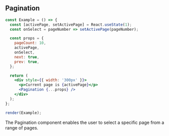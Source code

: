 
## Pagination

```jsx live=true
const Example = () => {
  const [activePage, setActivePage] = React.useState(1);
  const onSelect = pageNumber => setActivePage(pageNumber);

  const props = {
    pageCount: 10,
    activePage,
    onSelect,
    next: true,
    prev: true,
  };

  return (
    <div style={{ width: '300px' }}>
      <p>Current page is {activePage}</p>
      <Pagination {...props} />
    </div>
  );
};

render(Example);
```

<DesignNotes>
  <div>
    <p>The Pagination component enables the user to select a specific page from a range of pages.</p>
  </div>
</DesignNotes>
<Props componentName="Pagination" />
